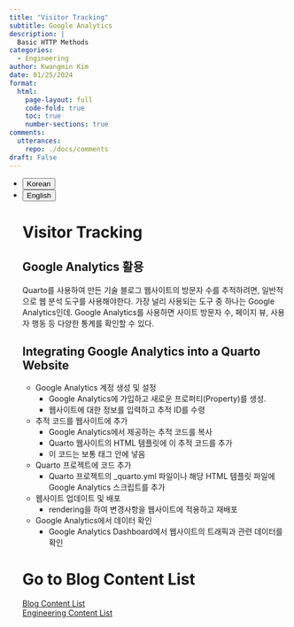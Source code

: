 ```yaml
---
title: "Visitor Tracking"
subtitle: Google Analytics
description: |
  Basic HTTP Methods
categories:
  - Engineering
author: Kwangmin Kim
date: 01/25/2024
format: 
  html:
    page-layout: full
    code-fold: true
    toc: true
    number-sections: true
comments: 
  utterances: 
    repo: ./docs/comments
draft: False
---
```


<ul class="nav nav-pills" id="language-tab" role="tablist">
  <li class="nav-item" role="presentation">
    <button class="nav-link active" id="Korean-tab" data-bs-toggle="tab" data-bs-target="#Korean" type="button" role="tab" aria-controls="Korean" aria-selected="true">Korean</button>
  </li>
  <li class="nav-item" role="presentation">
    <button class="nav-link" id="English-tab" data-bs-toggle="tab" data-bs-target="#English" type="button" role="tab" aria-controls="knitr" aria-selected="false">English</button>
  </li>

<div class="tab-content" id="language-tabcontent">

<div class="tab-pane fade  show active" id="Korean" role="tabpanel" aria-labelledby="Korean-tab">

::: {#Korean .tab-pane .fade .show .active role="tabpanel" aria-labelledby="Korean-tab"}

# Visitor Tracking

## Google Analytics 활용

Quarto를 사용하여 만든 기술 블로그 웹사이트의 방문자 수를 추적하려면, 일반적으로 웹 분석 도구를 사용해야한다. 가장 널리 사용되는 도구 중 하나는 Google Analytics인데. Google Analytics를 사용하면 사이트 방문자 수, 페이지 뷰, 사용자 행동 등 다양한 통계를 확인할 수 있다.

## Integrating Google Analytics into a Quarto Website

* Google Analytics 계정 생성 및 설정
    * Google Analytics에 가입하고 새로운 프로퍼티(Property)를 생성.
    * 웹사이트에 대한 정보를 입력하고 추적 ID를 수령
* 추적 코드를 웹사이트에 추가
    * Google Analytics에서 제공하는 추적 코드를 복사
    * Quarto 웹사이트의 HTML 템플릿에 이 추적 코드를 추가
    *  이 코드는 보통 <head> 태그 안에 넣음
* Quarto 프로젝트에 코드 추가
    * Quarto 프로젝트의 _quarto.yml 파일이나 해당 HTML 템플릿 파일에 Google Analytics 스크립트를 추가
* 웹사이트 업데이트 및 배포
    * rendering을 하여 변경사항을 웹사이트에 적용하고 재배포
* Google Analytics에서 데이터 확인
    * Google Analytics Dashboard에서 웹사이트의 트래픽과 관련 데이터를 확인

:::
</div>

<div class="tab-pane fade" id="English" role="tabpanel" aria-labelledby="English-tab">

::: {#English .tab-pane .fade role="tabpanel" aria-labelledby="English-tab"}

:::


</div>


# Go to Blog Content List

[Blog Content List](../../content_list.qmd)  
[Engineering Content List](../../Engineering/guide_map/index.qmd)